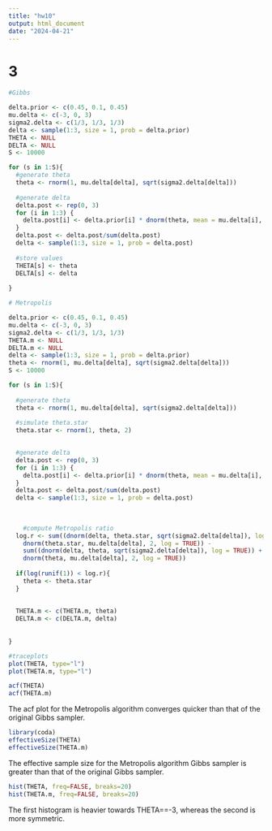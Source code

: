 ```yaml
---
title: "hw10"
output: html_document
date: "2024-04-21"
---
```



# 3

```r
#Gibbs

delta.prior <- c(0.45, 0.1, 0.45)
mu.delta <- c(-3, 0, 3)
sigma2.delta <- c(1/3, 1/3, 1/3)
delta <- sample(1:3, size = 1, prob = delta.prior)
THETA <- NULL
DELTA <- NULL
S <- 10000

for (s in 1:S){
  #generate theta
  theta <- rnorm(1, mu.delta[delta], sqrt(sigma2.delta[delta]))
  
  #generate delta
  delta.post <- rep(0, 3)
  for (i in 1:3) {
    delta.post[i] <- delta.prior[i] * dnorm(theta, mean = mu.delta[i], sd = sqrt(sigma2.delta[i]))
  }
  delta.post <- delta.post/sum(delta.post)
  delta <- sample(1:3, size = 1, prob = delta.post)
  
  #store values
  THETA[s] <- theta
  DELTA[s] <- delta
  
}
```

```r
# Metropolis

delta.prior <- c(0.45, 0.1, 0.45)
mu.delta <- c(-3, 0, 3)
sigma2.delta <- c(1/3, 1/3, 1/3)
THETA.m <- NULL
DELTA.m <- NULL
delta <- sample(1:3, size = 1, prob = delta.prior)
theta <- rnorm(1, mu.delta[delta], sqrt(sigma2.delta[delta]))
S <- 10000

for (s in 1:S){
  
  #generate theta
  theta <- rnorm(1, mu.delta[delta], sqrt(sigma2.delta[delta]))
  
  #simulate theta.star
  theta.star <- rnorm(1, theta, 2)

  
  #generate delta
  delta.post <- rep(0, 3)
  for (i in 1:3) {
    delta.post[i] <- delta.prior[i] * dnorm(theta, mean = mu.delta[i], sd = sqrt(sigma2.delta[i]))
  }
  delta.post <- delta.post/sum(delta.post)
  delta <- sample(1:3, size = 1, prob = delta.post)
  
  
  
    #compute Metropolis ratio
  log.r <- sum((dnorm(delta, theta.star, sqrt(sigma2.delta[delta]), log = TRUE)) +
    dnorm(theta.star, mu.delta[delta], 2, log = TRUE)) -
    sum((dnorm(delta, theta, sqrt(sigma2.delta[delta]), log = TRUE)) +
    dnorm(theta, mu.delta[delta], 2, log = TRUE))
  
  if(log(runif(1)) < log.r){
    theta <- theta.star
  }
  
  
  THETA.m <- c(THETA.m, theta)
  DELTA.m <- c(DELTA.m, delta)
  
  
}
```

```r
#traceplots
plot(THETA, type="l")
plot(THETA.m, type="l")
```
```r
acf(THETA)
acf(THETA.m)
```
The acf plot for the Metropolis algorithm converges quicker than that of the original Gibbs sampler.

```r
library(coda)
effectiveSize(THETA)
effectiveSize(THETA.m)
```
The effective sample size for the Metropolis algorithm Gibbs sampler is greater than that of the original Gibbs sampler.

```r
hist(THETA, freq=FALSE, breaks=20)
hist(THETA.m, freq=FALSE, breaks=20)
```
The first histogram is heavier towards THETA==-3, whereas the second is more symmetric.
